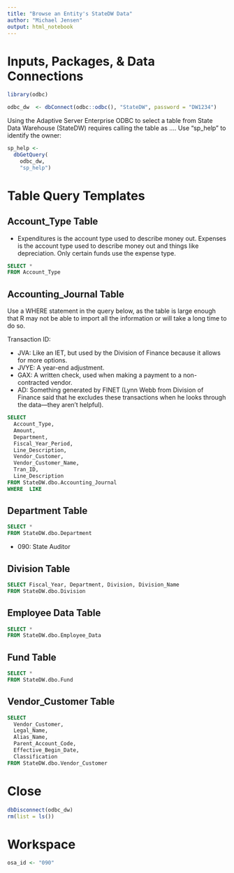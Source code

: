 ```yaml
---
title: "Browse an Entity's StateDW Data"
author: "Michael Jensen"
output: html_notebook
---
```

# Inputs, Packages, & Data Connections

```r
library(odbc)

odbc_dw  <- dbConnect(odbc::odbc(), "StateDW", password = "DW1234")
```

Using the Adaptive Server Enterprise ODBC to select a table from State Data Warehouse (StateDW) requires calling the table as <database>.<owner>.<object_name>.<column_name>. Use "sp_help" to identify the owner:

```r
sp_help <- 
  dbGetQuery(
    odbc_dw,
    "sp_help")
```

# Table Query Templates

## Account_Type Table

* Expenditures is the account type used to describe money out. Expenses is the account type used to describe money out and things like depreciation. Only certain funds use the expense type.

```sql
SELECT *
FROM Account_Type
```

## Accounting_Journal Table

Use a WHERE statement in the query below, as the table is large enough that R may not be able to import all the information or will take a long time to do so.

Transaction ID:

* JVA: Like an IET, but used by the Division of Finance because it allows for more options.
* JVYE: A year-end adjustment.
* GAX: A written check, used when making a payment to a non-contracted vendor.
* AD: Something generated by FINET (Lynn Webb from Division of Finance said that he excludes these transactions when he looks through the data—they aren't helpful).

```sql
SELECT 
  Account_Type,
  Amount,
  Department,
  Fiscal_Year_Period,
  Line_Description,
  Vendor_Customer,
  Vendor_Customer_Name,
  Tran_ID,
  Line_Description
FROM StateDW.dbo.Accounting_Journal
WHERE  LIKE 
```

## Department Table

```sql
SELECT *
FROM StateDW.dbo.Department
```

* 090: State Auditor

## Division Table

```sql
SELECT Fiscal_Year, Department, Division, Division_Name
FROM StateDW.dbo.Division
```

## Employee Data Table

```sql
SELECT *
FROM StateDW.dbo.Employee_Data
```

## Fund Table

```sql
SELECT *
FROM StateDW.dbo.Fund
```

## Vendor_Customer Table

```sql
SELECT 
  Vendor_Customer,
  Legal_Name, 
  Alias_Name,
  Parent_Account_Code, 
  Effective_Begin_Date,
  Classification
FROM StateDW.dbo.Vendor_Customer
```

# Close

```r
dbDisconnect(odbc_dw)
rm(list = ls())
```

# Workspace

```r
osa_id <- "090"
```
